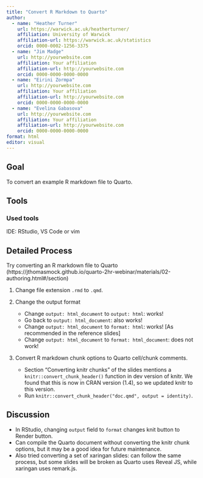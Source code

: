 ```yaml
---
title: "Convert R Markdown to Quarto"
author: 
  - name: "Heather Turner"
    url: https://warwick.ac.uk/heatherturner/
    affiliation: University of Warwick
    affiliation-url: https://warwick.ac.uk/statistics
    orcid: 0000-0002-1256-3375
  - name: "Jim Madge"
    url: http://yourwebsite.com
    affiliation: Your affiliation
    affiliation-url: http://yourwebsite.com
    orcid: 0000-0000-0000-0000
  - name: "Eirini Zormpa"
    url: http://yourwebsite.com
    affiliation: Your affiliation
    affiliation-url: http://yourwebsite.com
    orcid: 0000-0000-0000-0000
  - name: "Evelina Gabasova"
    url: http://yourwebsite.com
    affiliation: Your affiliation
    affiliation-url: http://yourwebsite.com
    orcid: 0000-0000-0000-0000      
format: html
editor: visual
---
```


## Goal

To convert an example R markdown file to Quarto.

## Tools

### Used tools

IDE: RStudio, VS Code or vim

## Detailed Process

Try converting an R markdown file to Quarto (https://jthomasmock.github.io/quarto-2hr-webinar/materials/02-authoring.html#/section)

1. Change file extension `.rmd` to `.qmd`.

2. Change the output format
    - Change `output: html_document` to `output: html`: works!
    - Go back to `output: html_document`: also works!
    - Change `output: html_document` to `format: html`: works! \[As recommended in the reference slides\]
    - Change `output: html_document` to `format: html_document`: does not work!
    
3. Convert R markdown chunk options to Quarto cell/chunk comments.
    -   Section "Converting knitr chunks" of the slides mentions a `knitr::convert_chunk_header()` function in dev version of knitr. We found that this is now in CRAN version (1.4), so we updated knitr to this version.
    - Run `knitr::convert_chunk_header("doc.qmd", output = identity)`.   
    
## Discussion

- In RStudio, changing `output` field to `format` changes knit button to Render button.
- Can compile the Quarto document without converting the knitr chunk options, but it may be a good idea for future maintenance.
- Also tried converting a set of xaringan slides: can follow the same process, but some slides will be broken as Quarto uses Reveal JS, while xaringan uses remark.js.

